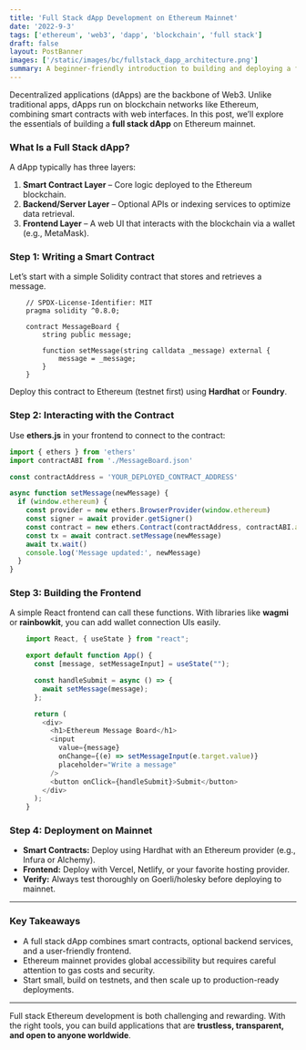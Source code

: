 ```yaml
---
title: 'Full Stack dApp Development on Ethereum Mainnet'
date: '2022-9-3'
tags: ['ethereum', 'web3', 'dapp', 'blockchain', 'full stack']
draft: false
layout: PostBanner
images: ['/static/images/bc/fullstack_dapp_architecture.png']
summary: A beginner-friendly introduction to building and deploying a full stack decentralized application (dApp) on the Ethereum mainnet.
---
```


Decentralized applications (dApps) are the backbone of Web3. Unlike traditional apps, dApps run on blockchain networks like Ethereum, combining smart contracts with web interfaces. In this post, we’ll explore the essentials of building a **full stack dApp** on Ethereum mainnet.

### What Is a Full Stack dApp?

A dApp typically has three layers:

1. **Smart Contract Layer** – Core logic deployed to the Ethereum blockchain.
2. **Backend/Server Layer** – Optional APIs or indexing services to optimize data retrieval.
3. **Frontend Layer** – A web UI that interacts with the blockchain via a wallet (e.g., MetaMask).

### Step 1: Writing a Smart Contract

Let’s start with a simple Solidity contract that stores and retrieves a message.

```solidity
    // SPDX-License-Identifier: MIT
    pragma solidity ^0.8.0;

    contract MessageBoard {
        string public message;

        function setMessage(string calldata _message) external {
            message = _message;
        }
    }
```

Deploy this contract to Ethereum (testnet first) using **Hardhat** or **Foundry**.

### Step 2: Interacting with the Contract

Use **ethers.js** in your frontend to connect to the contract:

```ts
import { ethers } from 'ethers'
import contractABI from './MessageBoard.json'

const contractAddress = 'YOUR_DEPLOYED_CONTRACT_ADDRESS'

async function setMessage(newMessage) {
  if (window.ethereum) {
    const provider = new ethers.BrowserProvider(window.ethereum)
    const signer = await provider.getSigner()
    const contract = new ethers.Contract(contractAddress, contractABI.abi, signer)
    const tx = await contract.setMessage(newMessage)
    await tx.wait()
    console.log('Message updated:', newMessage)
  }
}
```

### Step 3: Building the Frontend

A simple React frontend can call these functions. With libraries like **wagmi** or **rainbowkit**, you can add wallet connection UIs easily.

```ts
    import React, { useState } from "react";

    export default function App() {
      const [message, setMessageInput] = useState("");

      const handleSubmit = async () => {
        await setMessage(message);
      };

      return (
        <div>
          <h1>Ethereum Message Board</h1>
          <input
            value={message}
            onChange={(e) => setMessageInput(e.target.value)}
            placeholder="Write a message"
          />
          <button onClick={handleSubmit}>Submit</button>
        </div>
      );
    }
```

### Step 4: Deployment on Mainnet

- **Smart Contracts:** Deploy using Hardhat with an Ethereum provider (e.g., Infura or Alchemy).
- **Frontend:** Deploy with Vercel, Netlify, or your favorite hosting provider.
- **Verify:** Always test thoroughly on Goerli/holesky before deploying to mainnet.

---

### Key Takeaways

- A full stack dApp combines smart contracts, optional backend services, and a user-friendly frontend.
- Ethereum mainnet provides global accessibility but requires careful attention to gas costs and security.
- Start small, build on testnets, and then scale up to production-ready deployments.

---

Full stack Ethereum development is both challenging and rewarding. With the right tools, you can build applications that are **trustless, transparent, and open to anyone worldwide**.
